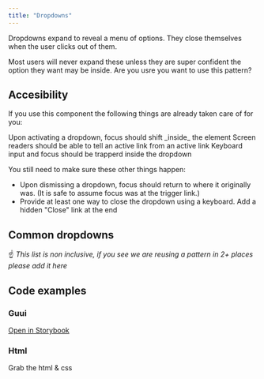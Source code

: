 ```yaml
---
title: "Dropdowns"
---
```


<Figure>
  <Dropdown label="My account" links={[]} id="my-account" />
</Figure>

Dropdowns expand to reveal a menu of options. They close themselves when the user clicks out of them.

<ResearchAside>
  Most users will never expand these unless they are super confident the option
  they want may be inside. Are you usre you want to use this pattern?
</ResearchAside>

## Accesibility

If you use this component the following things are already taken care of for you:

<List>
  <HappyListItem>
    Upon activating a dropdown, focus should shift _inside_ the element
  </HappyListItem>
  <HappyListItem>
    Screen readers should be able to tell an active link from an active link
  </HappyListItem>
  <HappyListItem>
    Keyboard input and focus should be trapperd inside the dropdown
  </HappyListItem>
</List>

You still need to make sure these other things happen:

- Upon dismissing a dropdown, focus should return to where it originally was. (It is safe to assume focus was at the trigger link.)
- Provide at least one way to close the dropdown using a keyboard. Add a hidden "Close" link at the end

## Common dropdowns

☝️ _This list is non inclusive, if you see we are reusing a pattern in 2+ places please add it here_

<FigureTable>
  <FigureRow
    name="Account dropdown"
    usage="Signed in users see this to access their preferences & log out"
  >
    <Dropdown label="My account" links={[]} id="my-account" />

  </FigureRow>
  <FigureRow
    name="Sharing dropdown"
    usage="Nobody sees this because it does not exist, I put it here to get 2 rows"
  >
    <Dropdown label="Share to" links={[
      {
        url:'#',
        title:'Google+'
      },
      {
        url:'#',
        title:'MySpace'
      },
      {
        url:'#',
        title:'LiveJournal'
      }
    ]} />
  </FigureRow>
</FigureTable>

## Code examples

### Guui

<a href="#">Open in Storybook</a>

### Html

Grab the html & css
